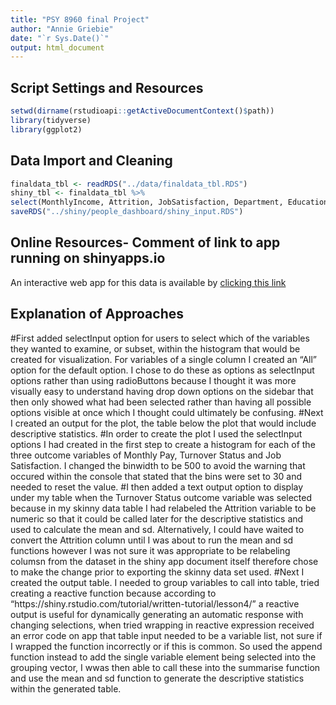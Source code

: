 ```yaml
---
title: "PSY 8960 final Project"
author: "Annie Griebie"
date: "`r Sys.Date()`"
output: html_document
---
```

## Script Settings and Resources
```r
setwd(dirname(rstudioapi::getActiveDocumentContext()$path))
library(tidyverse)
library(ggplot2)
```

## Data Import and Cleaning
```r
finaldata_tbl <- readRDS("../data/finaldata_tbl.RDS")
shiny_tbl <- finaldata_tbl %>% 
select(MonthlyIncome, Attrition, JobSatisfaction, Department, EducationField, Gender, JobRole) %>% mutate(Attrition = case_when(Attrition == "Yes" ~ 1, Attrition == "No" ~ 0)) %>%
saveRDS("../shiny/people_dashboard/shiny_input.RDS")
```

## Online Resources- Comment of link to app running on shinyapps.io
An interactive web app for this data is available by [clicking this link](https://anniepsy8960datascience.shinyapps.io/people_dashboard/)

## Explanation of Approaches
#First added selectInput option for users to select which of the variables they wanted to examine, or subset, within the histogram that would be created for visualization. For variables of a single column I created an "All" option for the default option. I chose to do these as options as selectInput options rather than using radioButtons because I thought it was more visually easy to understand having drop down options on the sidebar that then only showed what had been selected rather than having all possible options visible at once which I thought could ultimately be confusing.
#Next I created an output for the plot, the table below the plot that would include descriptive statistics. 
#In order to create the plot I used the selectInput options I had created in the first step to create a histogram for each of the three outcome variables of Monthly Pay, Turnover Status and Job Satisfaction. I changed the binwidth to be 500 to avoid the warning that occured within the console that stated that the bins were set to 30 and needed to reset the value.
#I then added a text output option to display under my table when the Turnover Status outcome variable was selected because in my skinny data table I had relabeled the Attrition variable to be numeric so that it could be called later for the descriptive statistics and used to calculate the mean and sd. Alternatively, I could have waited to convert the Attrition column until I was about to run the mean and sd functions however I was not sure it was appropriate to be relabeling columsn from the dataset in the shiny app document itself therefore chose to make the change prior to exporting the skinny data set used.
#Next I created the output table. I needed to group variables to call into table, tried creating a reactive function because according to "https://shiny.rstudio.com/tutorial/written-tutorial/lesson4/" a reactive output is useful for dynamically generating an automatic response with changing selections, when tried wrapping in reactive expression received an error code on app that table input needed to be a variable list, not sure if I wrapped the function incorrectly or if this is common. So used the append function instead to add the single variable element being selected into the grouping vector, I wwas then able to call these into the summarise function and use the mean and sd function to generate the descriptive statistics within the generated table. 